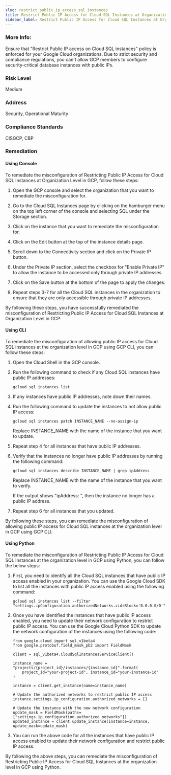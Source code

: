 ```yaml
---
slug: restrict_public_ip_access_sql_instances
title: Restrict Public IP Access for Cloud SQL Instances at Organization Level
sidebar_label: Restrict Public IP Access for Cloud SQL Instances at Organization Level
---
```


### More Info:

Ensure that "Restrict Public IP access on Cloud SQL instances" policy is enforced for your Google Cloud organizations. Due to strict security and compliance regulations, you can't allow GCP members to configure security-critical database instances with public IPs.

### Risk Level

Medium

### Address

Security, Operational Maturity

### Compliance Standards

CISGCP, CBP
### Remediation

#### Using Console

To remediate the misconfiguration of Restricting Public IP Access for Cloud SQL Instances at Organization Level in GCP, follow these steps:

1. Open the GCP console and select the organization that you want to remediate the misconfiguration for.

2. Go to the Cloud SQL Instances page by clicking on the hamburger menu on the top left corner of the console and selecting SQL under the Storage section.

3. Click on the instance that you want to remediate the misconfiguration for.

4. Click on the Edit button at the top of the instance details page.

5. Scroll down to the Connectivity section and click on the Private IP button.

6. Under the Private IP section, select the checkbox for "Enable Private IP" to allow the instance to be accessed only through private IP addresses.

7. Click on the Save button at the bottom of the page to apply the changes.

8. Repeat steps 3-7 for all the Cloud SQL instances in the organization to ensure that they are only accessible through private IP addresses.

By following these steps, you have successfully remediated the misconfiguration of Restricting Public IP Access for Cloud SQL Instances at Organization Level in GCP.

#### Using CLI

To remediate the misconfiguration of allowing public IP access for Cloud SQL instances at the organization level in GCP using GCP CLI, you can follow these steps:

1. Open the Cloud Shell in the GCP console.

2. Run the following command to check if any Cloud SQL instances have public IP addresses:

   ```
   gcloud sql instances list
   ```

3. If any instances have public IP addresses, note down their names.

4. Run the following command to update the instances to not allow public IP access:

   ```
   gcloud sql instances patch INSTANCE_NAME --no-assign-ip
   ```

   Replace INSTANCE_NAME with the name of the instance that you want to update.

5. Repeat step 4 for all instances that have public IP addresses.

6. Verify that the instances no longer have public IP addresses by running the following command:

   ```
   gcloud sql instances describe INSTANCE_NAME | grep ipAddress
   ```

   Replace INSTANCE_NAME with the name of the instance that you want to verify.

   If the output shows "ipAddress: <unset>", then the instance no longer has a public IP address.

7. Repeat step 6 for all instances that you updated.

By following these steps, you can remediate the misconfiguration of allowing public IP access for Cloud SQL instances at the organization level in GCP using GCP CLI.

#### Using Python

To remediate the misconfiguration of Restricting Public IP Access for Cloud SQL Instances at the organization level in GCP using Python, you can follow the below steps:

1. First, you need to identify all the Cloud SQL instances that have public IP access enabled in your organization. You can use the Google Cloud SDK to list all the instances with public IP access enabled using the following command:

   ```
   gcloud sql instances list --filter "settings.ipConfiguration.authorizedNetworks.cidrBlock='0.0.0.0/0'"
   ```

2. Once you have identified the instances that have public IP access enabled, you need to update their network configuration to restrict public IP access. You can use the Google Cloud Python SDK to update the network configuration of the instances using the following code:

   ```
   from google.cloud import sql_v1beta4
   from google.protobuf.field_mask_pb2 import FieldMask

   client = sql_v1beta4.CloudSqlInstancesServiceClient()

   instance_name = "projects/{project_id}/instances/{instance_id}".format(
       project_id="your-project-id", instance_id="your-instance-id"
   )

   instance = client.get_instance(name=instance_name)

   # Update the authorized networks to restrict public IP access
   instance.settings.ip_configuration.authorized_networks = []

   # Update the instance with the new network configuration
   update_mask = FieldMask(paths=["settings.ip_configuration.authorized_networks"])
   updated_instance = client.update_instance(instance=instance, update_mask=update_mask)
   ```

3. You can run the above code for all the instances that have public IP access enabled to update their network configuration and restrict public IP access.

By following the above steps, you can remediate the misconfiguration of Restricting Public IP Access for Cloud SQL Instances at the organization level in GCP using Python.



